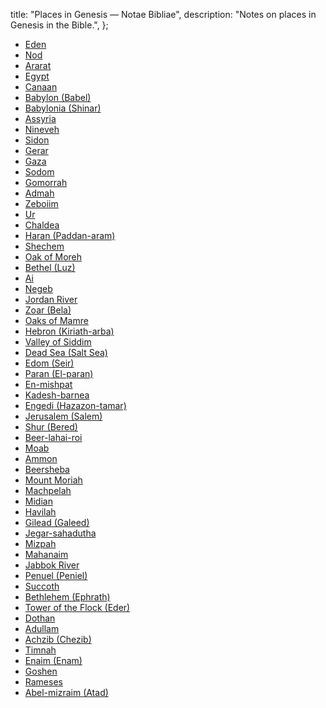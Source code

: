   title: "Places in Genesis — Notae Bibliae",
  description: "Notes on places in Genesis in the Bible.",
};

<Initial text="Places in Genesis" />

* [Eden](/places/old-testament/genesis/eden)
* [Nod](/places/old-testament/genesis/nod)
* [Ararat](/places/old-testament/genesis/ararat)
* [Egypt](/places/old-testament/genesis/egypt)
* [Canaan](/places/old-testament/genesis/canaan)
* [Babylon (Babel)](/places/old-testament/genesis/babylon)
* [Babylonia (Shinar)](/places/old-testament/genesis/babylonia)
* [Assyria](/places/old-testament/genesis/assyria)
* [Nineveh](/places/old-testament/genesis/nineveh)
* [Sidon](/places/old-testament/genesis/sidon)
* [Gerar](/places/old-testament/genesis/gerar)
* [Gaza](/places/old-testament/genesis/gaza)
* [Sodom](/places/old-testament/genesis/sodom)
* [Gomorrah](/places/old-testament/genesis/gomorrah)
* [Admah](/places/old-testament/genesis/admah)
* [Zeboiim](/places/old-testament/genesis/zeboiim)
* [Ur](/places/old-testament/genesis/ur)
* [Chaldea](/places/old-testament/genesis/chaldea)
* [Haran (Paddan-aram)](/places/old-testament/genesis/haran)
* [Shechem](/places/old-testament/genesis/shechem)
* [Oak of Moreh](/places/old-testament/genesis/oak-of-moreh)
* [Bethel (Luz)](/places/old-testament/genesis/bethel)
* [Ai](/places/old-testament/genesis/ai)
* [Negeb](/places/old-testament/genesis/negeb)
* [Jordan River](/places/old-testament/genesis/jordan-river)
* [Zoar (Bela)](/places/old-testament/genesis/zoar)
* [Oaks of Mamre](/places/old-testament/genesis/oaks-of-mamre)
* [Hebron (Kiriath-arba)](/places/old-testament/genesis/hebron)
* [Valley of Siddim](/places/old-testament/genesis/valley-of-siddim)
* [Dead Sea (Salt Sea)](/places/old-testament/genesis/dead-sea)
* [Edom (Seir)](/places/old-testament/genesis/edom)
* [Paran (El-paran)](/places/old-testament/genesis/paran)
* [En-mishpat](/places/old-testament/genesis/en-mishpat)
* [Kadesh-barnea](/places/old-testament/genesis/kadesh-barnea)
* [Engedi (Hazazon-tamar)](/places/old-testament/genesis/hazazon-tamar)
* [Jerusalem (Salem)](/places/old-testament/genesis/jerusalem)
* [Shur (Bered)](/places/old-testament/genesis/shur)
* [Beer-lahai-roi](/places/old-testament/genesis/beer-lahai-roi)
* [Moab](/places/old-testament/genesis/moab)
* [Ammon](/places/old-testament/genesis/ammon)
* [Beersheba](/places/old-testament/genesis/beersheba)
* [Mount Moriah](/places/old-testament/genesis/mount-moriah)
* [Machpelah](/places/old-testament/genesis/machpelah)
* [Midian](/places/old-testament/genesis/midian)
* [Havilah](/places/old-testament/genesis/havilah)
* [Gilead (Galeed)](/places/old-testament/genesis/gilead)
* [Jegar-sahadutha](/places/old-testament/genesis/jegar-sahadutha)
* [Mizpah](/places/old-testament/genesis/mizpah)
* [Mahanaim](/places/old-testament/genesis/mahanaim)
* [Jabbok River](/places/old-testament/genesis/jabbok-river)
* [Penuel (Peniel)](/places/old-testament/genesis/penuel)
* [Succoth](/places/old-testament/genesis/succoth)
* [Bethlehem (Ephrath)](/places/old-testament/genesis/bethlehem)
* [Tower of the Flock (Eder)](/places/old-testament/genesis/tower-of-the-flock)
* [Dothan](/places/old-testament/genesis/dothan)
* [Adullam](/places/old-testament/genesis/adullam)
* [Achzib (Chezib)](/places/old-testament/genesis/achzib)
* [Timnah](/places/old-testament/genesis/timnah)
* [Enaim (Enam)](/places/old-testament/genesis/enaim)
* [Goshen](/places/old-testament/genesis/goshen)
* [Rameses](/places/old-testament/genesis/rameses)
* [Abel-mizraim (Atad)](/places/old-testament/genesis/abel-mizraim)
